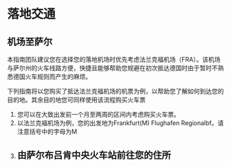 # 落地交通
## 机场至萨尔

本指南团队建议您在选择您的落地机场时优先考虑法兰克福机场（FRA）。该机场与萨尔州的火车线路方便，快捷且能够帮助您规避在初次抵达德国时由于暂时不熟悉德国火车规则而产生的麻烦。

下列指南将以您购买了抵达法兰克福机场的机票为例，以帮助您了解如何到达您的目的地。其余目的地您可同样使用该流程购买火车票

1. 您可以在大致出发前一个月至两周的区间内考虑购买火车票。
2. 以法兰克福机场为例，您的出发地为Frankfurt(M) Flughafen Regionalbf。请注意括号中的字母为M
3.
## 由萨尔布吕肯中央火车站前往您的住所
